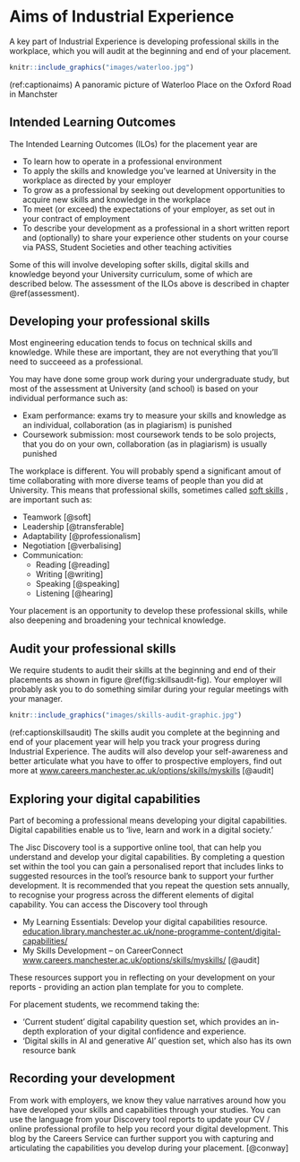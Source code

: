 # Aims of Industrial Experience {#aims}

A key part of Industrial Experience is developing professional skills in the workplace, which you will audit at the beginning and end of your placement.

```r
knitr::include_graphics("images/waterloo.jpg")
```

(ref:captionaims) A panoramic picture of Waterloo Place on the Oxford Road in Manchster

## Intended Learning Outcomes {#ilos}

The Intended Learning Outcomes (ILOs) for the placement year are

* To learn how to operate in a professional environment
* To apply the skills and knowledge you've learned at University in the workplace as directed by your employer
* To grow as a professional by seeking out development opportunities to acquire new skills and knowledge in the workplace
*  To meet (or exceed) the expectations of your employer, as set out in your contract of employment
* To describe your development as a professional in a short written report and (optionally) to share your experience other students on your course via PASS, Student Societies and other teaching activities

Some of this will involve developing softer skills, digital skills and knowledge beyond your University curriculum, some of which are described below. The assessment of the ILOs above is described in chapter \@ref(assessment).

## Developing your professional skills {#soft}
Most engineering education tends to focus on technical skills and knowledge.  While these are important, they are not everything that you'll need to succeeed as a professional. 

You may have done some group work during your undergraduate study, but most of the assessment at University (and school) is based on your individual performance such as:

* Exam performance: exams try to measure your skills and knowledge as an individual, collaboration (as in plagiarism) is punished
* Coursework submission: most coursework tends to be solo projects, that you do on your own, collaboration (as in plagiarism) is usually punished

The workplace is different. You will probably spend a significant amout of time collaborating with more diverse teams of people than you did at University. This means that professional skills, sometimes called [soft skills](https://en.wikipedia.org/wiki/Soft_skills) , are important such as:

* Teamwork [@soft]
* Leadership [@transferable]
* Adaptability [@professionalism]
* Negotiation [@verbalising]
* Communication: 
    + Reading [@reading]
    + Writing [@writing]
    + Speaking [@speaking]
    + Listening [@hearing]

Your placement is an opportunity to develop these professional skills, while also deepening and broadening your technical knowledge.

## Audit your professional skills {#audit}
We require students to audit their skills at the beginning and end of their placements as shown in figure \@ref(fig:skillsaudit-fig). Your employer will probably ask you to do something similar during your regular meetings with your manager. 

```r
knitr::include_graphics("images/skills-audit-graphic.jpg")
```

(ref:captionskillsaudit) The skills audit you complete at the beginning and end of your placement year will help you track your progress during Industrial Experience. The audits will also develop your self-awareness and better articulate what you have to offer to prospective employers, find out more at [www.careers.manchester.ac.uk/options/skills/myskills](https://www.careers.manchester.ac.uk/options/skills/myskills/) [@audit]


## Exploring your digital capabilities {#digital}
Part of becoming a professional means developing your digital capabilities. Digital capabilities enable us to ‘live, learn and work in a digital society.’

The Jisc Discovery tool is a supportive online tool, that can help you understand and develop your digital capabilities. By completing a question set within the tool you can gain a personalised report that includes
links to suggested resources in the tool’s resource bank to support your further development. It is recommended that you repeat the question sets annually, to recognise your progress across the different elements of digital capability. You can access the Discovery tool through 

*  My Learning Essentials: Develop your digital capabilities resource. [education.library.manchester.ac.uk/none-programme-content/digital-capabilities/](https://www.education.library.manchester.ac.uk/none-programme-content/digital-capabilities/)
* My Skills Development – on CareerConnect [www.careers.manchester.ac.uk/options/skills/myskills/](https://www.careers.manchester.ac.uk/options/skills/myskills/) [@audit]

These resources support you in reflecting on your development on your reports - providing an action plan template for you to complete.

For placement students, we recommend taking the:

* ‘Current student’ digital capability question set, which provides an in-depth exploration of your digital confidence and experience.
* ‘Digital skills in AI and generative AI’ question set, which also has its own resource bank

## Recording your development {#development}
From work with employers, we know they value narratives around how you have developed your skills and capabilities through your studies. You can use the language from your Discovery tool reports to update your CV / online professional profile to help you record your digital development. This blog by the Careers Service can further support you with capturing and articulating the capabilities you develop during your placement. [@conway]
